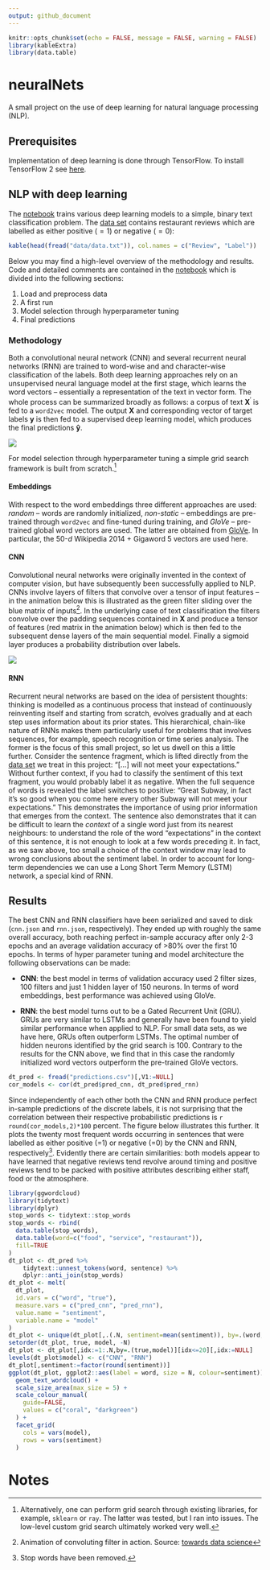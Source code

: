 ```yaml
---
output: github_document
---
```


```r
knitr::opts_chunk$set(echo = FALSE, message = FALSE, warning = FALSE)
library(kableExtra)
library(data.table)
```

# neuralNets

A small project on the use of deep learning for natural language processing (NLP).

## Prerequisites

Implementation of deep learning is done through TensorFlow. To install TensorFlow 2 see [here](https://www.tensorflow.org/install/).

## NLP with deep learning

The [notebook](notebook.ipynb) trains various deep learning models to a simple, binary text classification problem. The [data set](data/data.txt) contains restaurant reviews which are labelled as either positive ($=1$) or negative ($=0$):

```r
kable(head(fread("data/data.txt")), col.names = c("Review", "Label"))
```

Below you may find a high-level overview of the methodology and results. Code and detailed comments are contained in the [notebook](notebook.ipynb) which is divided into the following sections:

1. Load and preprocess data 
2. A first run
3. Model selection through hyperparameter tuning
4. Final predictions

### Methodology

Both a convolutional neural network (CNN) and several recurrent neural networks (RNN) are trained to word-wise and and character-wise classification of the labels. Both deep learning approaches rely on an unsupervised neural language model at the first stage, which learns the word vectors  -- essentially a representation of the text in vector form. The whole process can be summarized broadly as follows: a corpus of text $\mathbf{X}^{'}$ is fed to a `word2vec` model. The output $\mathbf{X}$ and corresponding vector of target labels $\mathbf{y}$ is then fed to a supervised deep learning model, which produces the final predictions $\mathbf{\hat{y}}$.

![](www/process_flow.png)

For model selection through hyperparameter tuning a simple grid search framework is built from scratch.^[Alternatively, one can perform grid search through existing libraries, for example, `sklearn` or `ray`. The latter was tested, but I ran into issues. The low-level custom grid search ultimately worked very well.]

#### Embeddings

With respect to the word embeddings three different approaches are used: *random* -- words are randomly initialized, *non-static* -- embeddings are pre-trained through `word2vec` and fine-tuned during training, and *GloVe* -- pre-trained global word vectors are used. The latter are obtained from [GloVe](https://nlp.stanford.edu/projects/glove/). In particular, the 50-$d$ Wikipedia 2014 + Gigaword 5 vectors are used here. 

#### CNN

Convolutional neural networks were originally invented in the context of computer vision, but have subsequently been successfully applied to NLP. CNNs involve layers of filters that convolve over a tensor of input features -- in the animation below this is illustrated as the green filter sliding over the blue matrix of inputs^[Animation of convoluting filter in action. Source: [towards data science](https://towardsdatascience.com/applied-deep-learning-part-4-convolutional-neural-networks-584bc134c1e2)]. In the underlying case of text classification the filters convolve over the padding sequences contained in $\mathbf{X}$ and produce a tensor of features (red matrix in the animation below) which is then fed to the subsequent dense layers of the main sequential model. Finally a sigmoid layer produces a probability distribution over labels.

![](www/cnn.gif)

#### RNN

Recurrent neural networks are based on the idea of persistent thoughts: thinking is modelled as a continuous process that instead of continuously reinventing itself and starting from scratch, evolves gradually and at each step uses information about its prior states. This hierarchical, chain-like nature of RNNs makes them particularly useful for problems that involves sequences, for example, speech recognition or time series analysis. The former is the focus of this small project, so let us dwell on this a little further. Consider the sentence fragment, which is lifted directly from the [data set](data/data.txt) we treat in this project: "[...] will not meet your expectations." Without further context, if you had to classify the sentiment of this text fragment, you would probably label it as negative. When the full sequence of words is revealed the label switches to positive: "Great Subway, in fact it's so good when you come here every other Subway will not meet your expectations." This demonstrates the importance of using prior information that emerges from the context. The sentence also demonstrates that it can be difficult to learn the *context* of a single word just from its nearest neighbours: to understand the role of the word "expectations" in the context of this sentence, it is not enough to look at a few words preceding it. In fact, as we saw above, too small a choice of the context window may lead to wrong conclusions about the sentiment label. In order to account for long-term dependencies we can use a Long Short Term Memory (LSTM) network, a special kind of RNN.

## Results

The best CNN and RNN classifiers have been serialized and saved to disk (`cnn.json` and `rnn.json`, respectively). They ended up with roughly the same overall accuracy, both reaching perfect in-sample accuracy after only 2-3 epochs and an average validation accuracy of >80% over the first 10 epochs. In terms of hyper parameter tuning and model architecture the following observations can be made: 

- **CNN**: the best model in terms of validation accuracy used 2 filter sizes, 100 filters and just 1 hidden layer of 150 neurons. In terms of word embeddings, best performance was achieved using GloVe. 

- **RNN**: the best model turns out to be a Gated Recurrent Unit (GRU). GRUs are very similar to LSTMs and generally have been found to yield similar performance when applied to NLP. For small data sets, as we have here, GRUs often outperform LSTMs. The optimal number of hidden neurons identified by the grid search is 100. Contrary to the results for the CNN above, we find that in this case the randomly initialized word vectors outperform the pre-trained GloVe vectors.

```r
dt_pred <- fread("predictions.csv")[,V1:=NULL]
cor_models <- cor(dt_pred$pred_cnn, dt_pred$pred_rnn)
```

Since independently of each other both the CNN and RNN produce perfect in-sample predictions of the discrete labels, it is not surprising that the correlation between their respective probabilistic predictions is `r round(cor_models,2)*100` percent. The figure below illustrates this further. It plots the twenty most frequent words occurring in sentences that were labelled as either positive (=1) or negative (=0) by the CNN and RNN, respectively^[Stop words have been removed.]. Evidently there are certain similarities: both models appear to have learned that negative reviews tend revolve around timing and positive reviews tend to be packed with positive attributes describing either staff, food or the atmosphere.

```r
library(ggwordcloud)
library(tidytext)
library(dplyr)
stop_words <- tidytext::stop_words
stop_words <- rbind(
  data.table(stop_words),
  data.table(word=c("food", "service", "restaurant")), 
  fill=TRUE
)
dt_plot <- dt_pred %>%
    tidytext::unnest_tokens(word, sentence) %>%
    dplyr::anti_join(stop_words)
dt_plot <- melt(
  dt_plot, 
  id.vars = c("word", "true"), 
  measure.vars = c("pred_cnn", "pred_rnn"), 
  value.name = "sentiment",
  variable.name = "model"
)
dt_plot <- unique(dt_plot[,.(.N, sentiment=mean(sentiment)), by=.(word, true, model)])
setorder(dt_plot, true, model, -N)
dt_plot <- dt_plot[,idx:=1:.N,by=.(true,model)][idx<=20][,idx:=NULL]
levels(dt_plot$model) <- c("CNN", "RNN")
dt_plot[,sentiment:=factor(round(sentiment))]
ggplot(dt_plot, ggplot2::aes(label = word, size = N, colour=sentiment)) +
  geom_text_wordcloud() +
  scale_size_area(max_size = 5) +
  scale_colour_manual(
    guide=FALSE,
    values = c("coral", "darkgreen")
  ) +
  facet_grid(
    cols = vars(model),
    rows = vars(sentiment)
  )
```

# Notes

